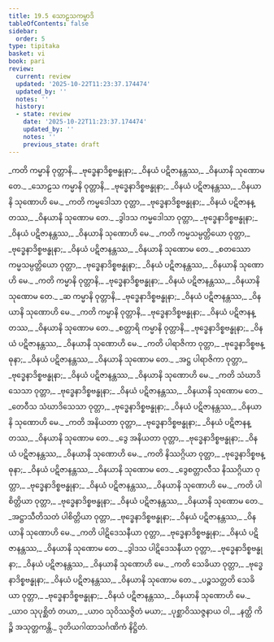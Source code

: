 ```yaml
---
title: 19.5 သောဠသကမ္မာဒိ
tableOfContents: false
sidebar:
  order: 5
type: tipitaka
basket: vi
book: pari
review:
  current: review
  updated: '2025-10-22T11:23:37.174474'
  updated_by: ''
  notes: ''
  history:
  - state: review
    date: '2025-10-22T11:23:37.174474'
    updated_by: ''
    notes: ''
    previous_state: draft
---
```



<ReviewStatus review={frontmatter.review} showDetails={true} />

<HypothesisAnnotation frontmatter={frontmatter} />

<DynamicBreadcrumb />

<Division number="478" book="pari" e="ch" v="5" p="370">

<Paragraph number="2316" type="verses" book="pari">
_ကတိ ကမ္မာနိ ဝုတ္တာနိ,_  
_ဗုဒ္ဓေနာဒိစ္စဗန္ဓုနာ;_  
_ဝိနယံ ပဋိဇာနန္တဿ,_  
_ဝိနယာနိ သုဏောမ တေ._  

</Paragraph>

<Paragraph number="2317" type="verses" book="pari">
_သောဠသ ကမ္မာနိ ဝုတ္တာနိ,_  
_ဗုဒ္ဓေနာဒိစ္စဗန္ဓုနာ;_  
_ဝိနယံ ပဋိဇာနန္တဿ,_  
_ဝိနယာနိ သုဏောဟိ မေ._  

</Paragraph>

<Paragraph number="2318" type="verses" book="pari">
_ကတိ ကမ္မဒေါသာ ဝုတ္တာ,_  
_ဗုဒ္ဓေနာဒိစ္စဗန္ဓုနာ;_  
_ဝိနယံ ပဋိဇာနန္တဿ,_  
_ဝိနယာနိ သုဏောမ တေ._  

</Paragraph>

<Paragraph number="2319" type="verses" book="pari">
_ဒွါဒသ ကမ္မဒေါသာ ဝုတ္တာ,_  
_ဗုဒ္ဓေနာဒိစ္စဗန္ဓုနာ;_  
_ဝိနယံ ပဋိဇာနန္တဿ,_  
_ဝိနယာနိ သုဏောဟိ မေ._  

</Paragraph>

<Paragraph number="2320" type="verses" book="pari">
_ကတိ ကမ္မသမ္ပတ္တိယော ဝုတ္တာ,_  
_ဗုဒ္ဓေနာဒိစ္စဗန္ဓုနာ;_  
_ဝိနယံ ပဋိဇာနန္တဿ,_  
_ဝိနယာနိ သုဏောမ တေ._  

</Paragraph>

<Paragraph number="2321" type="verses" book="pari">
_စတဿော ကမ္မသမ္ပတ္တိယော ဝုတ္တာ,_  
_ဗုဒ္ဓေနာဒိစ္စဗန္ဓုနာ;_  
_ဝိနယံ ပဋိဇာနန္တဿ,_  
_ဝိနယာနိ သုဏောဟိ မေ._  

</Paragraph>

<Paragraph number="2322" type="verses" book="pari">
_ကတိ ကမ္မာနိ ဝုတ္တာနိ,_  
_ဗုဒ္ဓေနာဒိစ္စဗန္ဓုနာ;_  
_ဝိနယံ ပဋိဇာနန္တဿ,_  
_ဝိနယာနိ သုဏောမ တေ._  

</Paragraph>

<Paragraph number="2323" type="verses" book="pari">
_ဆ ကမ္မာနိ ဝုတ္တာနိ,_  
_ဗုဒ္ဓေနာဒိစ္စဗန္ဓုနာ;_  
_ဝိနယံ ပဋိဇာနန္တဿ,_  
_ဝိနယာနိ သုဏောဟိ မေ._  

</Paragraph>

<Paragraph number="2324" type="verses" book="pari">
_ကတိ ကမ္မာနိ ဝုတ္တာနိ,_  
_ဗုဒ္ဓေနာဒိစ္စဗန္ဓုနာ;_  
_ဝိနယံ ပဋိဇာနန္တဿ,_  
_ဝိနယာနိ သုဏောမ တေ._  

</Paragraph>

<Paragraph number="2325" type="verses" book="pari">
_စတ္တာရိ ကမ္မာနိ ဝုတ္တာနိ,_  
_ဗုဒ္ဓေနာဒိစ္စဗန္ဓုနာ;_  
_ဝိနယံ ပဋိဇာနန္တဿ,_  
_ဝိနယာနိ သုဏောဟိ မေ._  

</Paragraph>

<Paragraph number="2326" type="verses" book="pari">
_ကတိ ပါရာဇိကာ ဝုတ္တာ,_  
_ဗုဒ္ဓေနာဒိစ္စဗန္ဓုနာ;_  
_ဝိနယံ ပဋိဇာနန္တဿ,_  
_ဝိနယာနိ သုဏောမ တေ._  

</Paragraph>

<Paragraph number="2327" type="verses" book="pari">
_အဋ္ဌ ပါရာဇိကာ ဝုတ္တာ,_  
_ဗုဒ္ဓေနာဒိစ္စဗန္ဓုနာ;_  
_ဝိနယံ ပဋိဇာနန္တဿ,_  
_ဝိနယာနိ သုဏောဟိ မေ._  

</Paragraph>

<Paragraph number="2328" type="verses" book="pari">
_ကတိ သံဃာဒိသေသာ ဝုတ္တာ,_  
_ဗုဒ္ဓေနာဒိစ္စဗန္ဓုနာ;_  
_ဝိနယံ ပဋိဇာနန္တဿ,_  
_ဝိနယာနိ သုဏောမ တေ._  

</Paragraph>

<Paragraph number="2329" type="verses" book="pari">
_တေဝီသ သံဃာဒိသေသာ ဝုတ္တာ,_  
_ဗုဒ္ဓေနာဒိစ္စဗန္ဓုနာ;_  
_ဝိနယံ ပဋိဇာနန္တဿ,_  
_ဝိနယာနိ သုဏောဟိ မေ._  

</Paragraph>

<Paragraph number="2330" type="verses" book="pari">
_ကတိ အနိယတာ ဝုတ္တာ,_  
_ဗုဒ္ဓေနာဒိစ္စဗန္ဓုနာ;_  
_ဝိနယံ ပဋိဇာနန္တဿ,_  
_ဝိနယာနိ သုဏောမ တေ._  

</Paragraph>

<Paragraph number="2331" type="verses" book="pari">
_ဒွေ အနိယတာ ဝုတ္တာ,_  
_ဗုဒ္ဓေနာဒိစ္စဗန္ဓုနာ;_  
_ဝိနယံ ပဋိဇာနန္တဿ,_  
_ဝိနယာနိ သုဏောဟိ မေ._  

</Paragraph>

<Paragraph number="2332" type="verses" book="pari">
_ကတိ နိဿဂ္ဂိယာ ဝုတ္တာ,_  
_ဗုဒ္ဓေနာဒိစ္စဗန္ဓုနာ;_  
_ဝိနယံ ပဋိဇာနန္တဿ,_  
_ဝိနယာနိ သုဏောမ တေ._  

</Paragraph>

<Paragraph number="2333" type="verses" book="pari">
_ဒွေစတ္တာလီသ နိဿဂ္ဂိယာ ဝုတ္တာ,_  
_ဗုဒ္ဓေနာဒိစ္စဗန္ဓုနာ;_  
_ဝိနယံ ပဋိဇာနန္တဿ,_  
_ဝိနယာနိ သုဏောဟိ မေ._  

</Paragraph>

<Paragraph number="2334" type="verses" book="pari">
_ကတိ ပါစိတ္တိယာ ဝုတ္တာ,_  
_ဗုဒ္ဓေနာဒိစ္စဗန္ဓုနာ;_  
_ဝိနယံ ပဋိဇာနန္တဿ,_  
_ဝိနယာနိ သုဏောမ တေ._  

</Paragraph>

<Paragraph number="2335" type="verses" book="pari">
_အဋ္ဌာသီတိသတံ ပါစိတ္တိယာ ဝုတ္တာ,_  
_ဗုဒ္ဓေနာဒိစ္စဗန္ဓုနာ;_  
_ဝိနယံ ပဋိဇာနန္တဿ,_  
_ဝိနယာနိ သုဏောဟိ မေ._  

</Paragraph>

<Paragraph number="2336" type="verses" book="pari">
_ကတိ ပါဋိဒေသနီယာ ဝုတ္တာ,_  
_ဗုဒ္ဓေနာဒိစ္စဗန္ဓုနာ;_  
_ဝိနယံ ပဋိဇာနန္တဿ,_  
_ဝိနယာနိ သုဏောမ တေ._  

</Paragraph>

<Paragraph number="2337" type="verses" book="pari">
_ဒွါဒသ ပါဋိဒေသနီယာ ဝုတ္တာ,_  
_ဗုဒ္ဓေနာဒိစ္စဗန္ဓုနာ;_  
_ဝိနယံ ပဋိဇာနန္တဿ,_  
_ဝိနယာနိ သုဏောဟိ မေ._  

</Paragraph>

<Paragraph number="2338" type="verses" book="pari">
_ကတိ သေခိယာ ဝုတ္တာ,_  
_ဗုဒ္ဓေနာဒိစ္စဗန္ဓုနာ;_  
_ဝိနယံ ပဋိဇာနန္တဿ,_  
_ဝိနယာနိ သုဏောမ တေ._  

</Paragraph>

<Paragraph number="2339" type="verses" book="pari">
_ပဉ္စသတ္တတိ သေခိယာ ဝုတ္တာ,_  
_ဗုဒ္ဓေနာဒိစ္စဗန္ဓုနာ;_  
_ဝိနယံ ပဋိဇာနန္တဿ,_  
_ဝိနယာနိ သုဏောဟိ မေ._  

</Paragraph>

<Paragraph number="2340" type="verses" book="pari">
_ယာဝ သုပုစ္ဆိတံ တယာ,_  
_ယာဝ သုဝိဿဇ္ဇိတံ မယာ;_  
_ပုစ္ဆာဝိဿဇ္ဇနာယ ဝါ,_  
_နတ္ထိ ကိဉ္စိ အသုတ္တကန္တိ._  


</Paragraph>
</Division>

<Paragraph number="2341" type="center" book="pari">
ဒုတိယဂါထာသင်္ဂဏိကံ နိဋ္ဌိတံ.
</Paragraph>